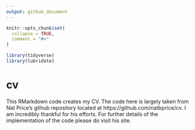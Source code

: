 ```yaml
---
output: github_document
---
```


<!-- README.md is generated from README.Rmd. Please edit that file -->

```r
knitr::opts_chunk$set(
  collapse = TRUE,
  comment = "#>"
)

library(tidyverse)
library(lubridate)
```
# cv

This RMarkdown code creates my CV. The code here is largely taken from Nat Price's github repository located at https://github.com/natbprice/cv. I am incredibly thankful for his efforts. For further details of the implementation of the code please do visit his site.